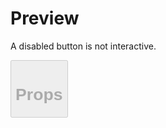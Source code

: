 

<Meta title="Button" />

# Preview

A disabled button is not interactive.

<Preview>
  <Story name="03 - Disabled secondary button">
    <Button
      disabled
      type="secondary"
      onClick={action('clicked')}
      text="CTA character limit 20-25"
    />
  </Story>
</Preview>

# Props

<Props of={Button} />
